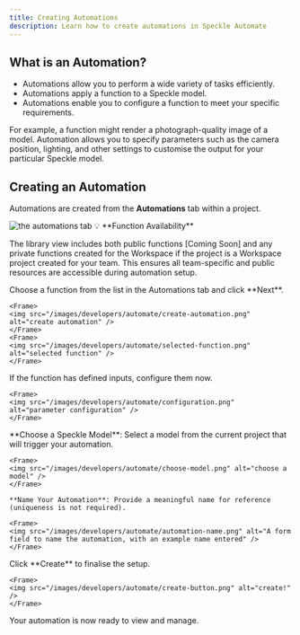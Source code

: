 ```yaml
---
title: Creating Automations
description: Learn how to create automations in Speckle Automate
---
```


## What is an Automation?

- Automations allow you to perform a wide variety of tasks efficiently.
- Automations apply a function to a Speckle model.
- Automations enable you to configure a function to meet your specific requirements.

For example, a function might render a photograph-quality image of a model. Automation allows you to specify parameters such as the camera position, lighting, and other settings to customise the output for your particular Speckle model.

## Creating an Automation

Automations are created from the **Automations** tab within a project.

<Frame>
<img src="/images/developers/automate/automations-tab.png" alt="the automations tab" />
</Frame>

<Tip>
💡 **Function Availability**

The library view includes both public functions [Coming Soon] and any private functions created for the Workspace if the project is a Workspace project created for your team. This ensures all team-specific and public resources are accessible during automation setup.
</Tip>

<Steps>
  <Step title="Select a Function">
    Choose a function from the list in the Automations tab and click **Next**.

    <Frame>
    <img src="/images/developers/automate/create-automation.png" alt="create automation" />
    </Frame>
    <Frame>
    <img src="/images/developers/automate/selected-function.png" alt="selected function" />
    </Frame>
  </Step>

  <Step title="Set Parameters">
    If the function has defined inputs, configure them now.

    <Frame>
    <img src="/images/developers/automate/configuration.png" alt="parameter configuration" />
    </Frame>
  </Step>

  <Step title="Add Automation Details">
    **Choose a Speckle Model**: Select a model from the current project that will trigger your automation.

    <Frame>
    <img src="/images/developers/automate/choose-model.png" alt="choose a model" />
    </Frame>

    **Name Your Automation**: Provide a meaningful name for reference (uniqueness is not required).

    <Frame>
    <img src="/images/developers/automate/automation-name.png" alt="A form field to name the automation, with an example name entered" />
    </Frame>
  </Step>

  <Step title="Create Your Automation">
    Click **Create** to finalise the setup.

    <Frame>
    <img src="/images/developers/automate/create-button.png" alt="create!" />
    </Frame>
  </Step>

  <Step title="Success! 🥳">
    Your automation is now ready to view and manage.
  </Step>
</Steps> 